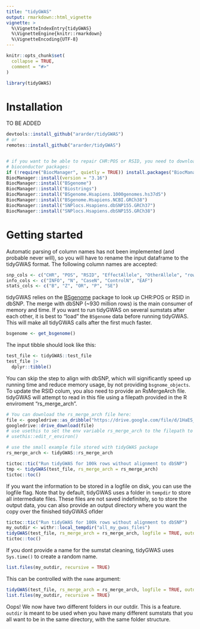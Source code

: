 ```yaml
---
title: "tidyGWAS"
output: rmarkdown::html_vignette
vignette: >
  %\VignetteIndexEntry{tidyGWAS}
  %\VignetteEngine{knitr::rmarkdown}
  %\VignetteEncoding{UTF-8}
---
```


```r
knitr::opts_chunk$set(
  collapse = TRUE,
  comment = "#>"
)
```

```r
library(tidyGWAS)
```

# Installation

TO BE ADDED

```r

devtools::install_github("ararder/tidyGWAS")
# or
remotes::install_github("ararder/tidyGWAS")


# if you want to be able to repair CHR:POS or RSID, you need to download the following
# bioconductor packages:
if (!require("BiocManager", quietly = TRUE)) install.packages("BiocManager")
BiocManager::install(version = "3.16")
BiocManager::install("BSgenome")
BiocManager::install("Biostrings")
BiocManager::install("BSgenome.Hsapiens.1000genomes.hs37d5")
BiocManager::install("BSgenome.Hsapiens.NCBI.GRCh38")
BiocManager::install("SNPlocs.Hsapiens.dbSNP155.GRCh37")
BiocManager::install("SNPlocs.Hsapiens.dbSNP155.GRCh38")


```

# Getting started

Automatic parsing of column names has not been implemented (and probable never will), so you will have to rename the input dataframe to the tidyGWAS format. The following column names are accepted:

```r

snp_cols <- c("CHR", "POS", "RSID", "EffectAllele", "OtherAllele", "rowid")
info_cols <- c("INFO", "N", "CaseN", "ControlN", "EAF")
stats_cols <- c("B", "Z", "OR", "P", "SE")
```

tidyGWAS relies on the [BSgenome](https://bioconductor.org/packages/release/bioc/html/BSgenome.html) package to look up CHR:POS or RSID in dbSNP. The merge with dbSNP (\~930 million rows) is the main consumer of memory and time. If you want to run tidyGWAS on several sumstats after each other, it is best to "load" the `BSgenome` data before running tidyGWAS. This will make all tidyGWAS calls after the first much faster.

```r
bsgenome <- get_bsgenome()

```

The input tibble should look like this:

```r
test_file <- tidyGWAS::test_file
test_file |>
  dplyr::tibble()
```

You can skip the step to align with dbSNP, which will significantly speed up running time and reduce memory usage, by not providing `bsgnome_objects`. To update the RSID colum, you also need to provide an RsMergeArch file. tidyGWAS will attempt to read in this file using a filepath provided in the R enviroment "rs_merge_arch".

```r
# You can download the rs_merge_arch file here:
file <- googledrive::as_dribble("https://drive.google.com/file/d/1HaES_q8m6rSDDLXvYr0TjQ-ZlyhdZbFX/view?usp=share_link")
googledrive::drive_download(file)
# use usethis to set the env variable rs_merge_arch to the filepath to the downloaded file 
# usethis::edit_r_environ()

```

```r
# use the small example file stored with tidyGWAS package
rs_merge_arch <- tidyGWAS::rs_merge_arch

```

```r
tictoc::tic("Run tidyGWAS for 100k rows without alignment to dbSNP")
tmp <- tidyGWAS(test_file, rs_merge_arch = rs_merge_arch)
tictoc::toc()


```

If you want the information to be stored in a logfile on disk, you can use the logfile flag. Note that by default, tidyGWAS uses a folder in `tempdir` to store all intermediate files. These files are not saved indefinitely, so to store the output data, you can also provide an output directory where you want the copy over the finished tidyGWAS oflder

```r
tictoc::tic("Run tidyGWAS for 100k rows without alignment to dbSNP")
my_outdir <- withr::local_tempdir("all_my_gwas_files")
tidyGWAS(test_file, rs_merge_arch = rs_merge_arch, logfile = TRUE, outdir = my_outdir)
tictoc::toc()

```

If you dont provide a name for the sumstat cleaning, tidyGWAS uses `Sys.time()` to create a random name.

```r
list.files(my_outdir, recursive = TRUE)

```

This can be controlled with the `name` argument:

```r
tidyGWAS(test_file, rs_merge_arch = rs_merge_arch, logfile = TRUE, outdir = my_outdir, name = "first_gwas")
list.files(my_outdir, recursive = TRUE)

```

Oops! We now have two different folders in our outdir. This is a feature. `outdir` is meant to be used when you have many different sumstats that you all want to be in the same directory, with the same folder structure.
